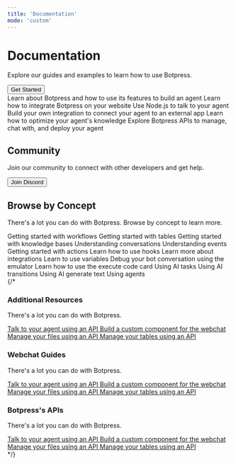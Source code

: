 ```yaml
---
title: 'Documentation'
mode: 'custom'
---
```



<div className="flex flex-col items-center justify-center my-10">
  <h1 className="text-4xl text-gray-600 font-bold pb-2">Documentation</h1>
  <p className="text-lg mb-4">Explore our guides and examples to learn how to use Botpress.</p>
  <a href="guides/introduction">
    <button className="flex items-center gap-2 border border-gray-300 bg-blue-500 text-white rounded-lg shadow-md px-6 py-2 text-sm font-medium text-gray-800 hover:bg-blue-600 focus:outline-none focus:ring-2 focus:ring-offset-2 focus:ring-gray-500">
      Get Started
    </button>
  </a>
</div>

<div className="flex flex-col items-center justify-center mb-20 mx-10">
  <CardGroup cols={3}>
    <Card title="Guides" href="/guides/introduction">
      Learn about Botpress and how to use its features to build an agent
    </Card>
    <Card title="Webchat" href="/webchat/introduction">
      Learn how to integrate Botpress on your website
    </Card>
    <Card title="Chat API" href="/api-reference/chat-api/introduction">
      Use Node.js to talk to your agent
    </Card>
    <Card title="Build an integration" href="/for-developers/sdk/integration">
      Build your own integration to connect your agent to an external app
    </Card>
    <Card title="Knowledge Base" href="/guides/studio/interface/knowledge-base/introduction">
      Learn how to optimize your agent's knowledge
    </Card>
    <Card title="API Reference" href="/api-reference/introduction">
      Explore Botpress APIs to manage, chat with, and deploy your agent
    </Card>
  </CardGroup>
</div>

<div className="flex flex-col items-center justify-center pb-20">
  <h2 className="text-3xl text-gray-600 font-bold pb-2">Community</h2>
  <p className="text-md mb-4">Join our community to connect with other developers and get help.</p>
  <a href="https://discord.com/invite/botpress" target="_blank" rel="noreferrer">
    <button
      className="flex items-center gap-2 bg-white border border-gray-300 rounded-lg shadow-md px-6 py-2 text-sm font-medium text-gray-800 hover:bg-gray-200 focus:outline-none focus:ring-2 focus:ring-offset-2 focus:ring-gray-500"
    >
      <Icon icon="discord" iconType="solid" className="bg-purple-500" color="#5865F2" />
      <span>Join Discord</span>
    </button>
  </a>
</div>

<div className="flex flex-col items-center justify-center mb-20 mx-10">
  <h2 className="text-3xl text-gray-600 font-bold pb-2">Browse by Concept</h2>
  <p className="text-md mb-4">There's a lot you can do with Botpress. Browse by concept to learn more.</p>
  <div className="sm:grid-cols-2 grid-cols-1 grid gap-4 md:grid-cols-3 lg:grid-cols-5 items-center mb-10">
    <Card title="Workflows" href="/guides/studio/interface/studio-interface-flows">
      Getting started with workflows
    </Card>
    <Card title="Tables" href="/guides/studio/interface/tables">
      Getting started with tables
    </Card>
    <Card title="Knowledge Bases" href="/guides/studio/interface/knowledge-base/introduction">
      Getting started with knowledge bases
    </Card>
    <Card title="Conversations" href="/guides/dashboard/bot/conversations">
      Understanding conversations
    </Card>
    <Card title="Events" href="/guides/dashboard/bot/events">
      Understanding events
    </Card>
    <Card title="Actions" href="/guides/studio/interface/actions">
      Getting started with actions
    </Card>
    <Card title="Hooks" href="/guides/studio/interface/hooks">
      Learn how to use hooks
    </Card>
    <Card title="Integrations" href="/guides/studio/interface/integrations">
      Learn more about integrations
    </Card>
    <Card title="Variables" href="/guides/studio/interface/variables">
      Learn to use variables
    </Card>
    <Card title="Emulator" href="/guides/studio/interface/emulator">
      Debug your bot conversation using the emulator
    </Card>
    <Card title="Execute Code" href="/guides/studio/cards/execute">
      Learn how to use the execute code card
    </Card>
    <Card title="AI Task" href="/guides/studio/cards/ai/ai-task">
      Using AI tasks
    </Card>
    <Card title="AI Transition" href="/guides/studio/cards/ai/ai-transition">
      Using AI transitions
    </Card>
    <Card title="AI Generate Text" href="/guides/studio/cards/ai/ai-generate-text">
      Using AI generate text
    </Card>
    <Card title="Agents" href="/guides/studio/cards/agents">
      Using agents
    </Card>
</div>
</div>
{/*
<div className="grid grid-cols-1 gap-4 md:grid-cols-2 lg:grid-cols-3 items-center mb-10">
  <div className="flex flex-col justify-center items-center">
    <h3 className="text-xl text-gray-600 font-bold pb-2">Additional Resources</h3>
    <p className="text-md mb-4">There's a lot you can do with Botpress.</p>
    <div className="flex flex-col gap-2 justify-center items-center">
      <a href="" className="text-blue-400">
        Talk to your agent using an API
      </a>
      <a href="" className="text-blue-400">
        Build a custom component for the webchat
      </a>
      <a href="" className="text-blue-400">
        Manage your files using an API
      </a>
      <a href="" className="text-blue-400">
        Manage your tables using an API
      </a>
    </div>
  </div>
  <div className="flex flex-col justify-center items-center">
    <h3 className="text-xl text-gray-600 font-bold pb-2">Webchat Guides</h3>
    <p className="text-md mb-4">There's a lot you can do with Botpress.</p>
    <div className="flex flex-col gap-2 justify-center items-center">
      <a href="" className="text-blue-400">
        Talk to your agent using an API
      </a>
      <a href="" className="text-blue-400">
        Build a custom component for the webchat
      </a>
      <a href="" className="text-blue-400">
        Manage your files using an API
      </a>
      <a href="" className="text-blue-400">
        Manage your tables using an API
      </a>
    </div>
  </div>
  <div className="flex flex-col justify-center items-center">
    <h3 className="text-xl text-gray-600 font-bold pb-2">Botpress's APIs</h3>
    <p className="text-md mb-4">There's a lot you can do with Botpress.</p>
    <div className="flex flex-col gap-2 justify-center items-center">
      <a href="" className="text-blue-400">
        Talk to your agent using an API
      </a>
      <a href="" className="text-blue-400">
        Build a custom component for the webchat
      </a>
      <a href="" className="text-blue-400">
        Manage your files using an API
      </a>
      <a href="" className="text-blue-400">
        Manage your tables using an API
      </a>
    </div>
  </div>
</div> */}
